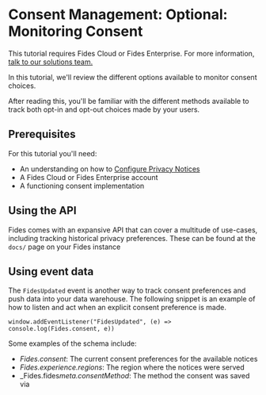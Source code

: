 
# Consent Management: Optional: Monitoring Consent

<TutorialKey duration="10" product="Fides" topic="Consent Management"/>

<Callout emoji=""> This tutorial requires Fides Cloud or Fides Enterprise. For more information, [talk to our solutions team.](https://ethyca.com/book-demo?utm_source=docs-site) </Callout>

In this tutorial, we'll review the different options available to monitor consent choices.

After reading this, you'll be familiar with the different methods available to track both opt-in and opt-out choices made by your users.

## Prerequisites

For this tutorial you'll need:

- An understanding on how to [Configure Privacy Notices](/tutorials/consent-management/consent-management-configuration/privacy-notices)
- A Fides Cloud or Fides Enterprise account
- A functioning consent implementation

## Using the API

Fides comes with an expansive API that can cover a multitude of use-cases, including tracking historical privacy preferences. These can be found at the `docs/` page on your Fides instance

<Screenshot img="/docs/assets/img/tutorials/consent-management/consent-management-privacy-notices.gif" description="View all Privacy Notices" />

## Using event data

The `FidesUpdated` event is another way to track consent preferences and push data into your data warehouse. The following snippet is an example of how to listen and act when an explicit consent preference is made.

```
window.addEventListener("FidesUpdated", (e) => console.log(Fides.consent, e))
```

Some examples of the schema include:

- _Fides.consent_: The current consent preferences for the available notices
- _Fides.experience.regions_: The region where the notices were served
- \_Fides.fides*meta.consentMethod*: The method the consent was saved via

<Screenshot img="/docs/assets/img/tutorials/consent-management/consent-management-new-notice.gif" description="Create a Privacy Notices" mw="450" />
